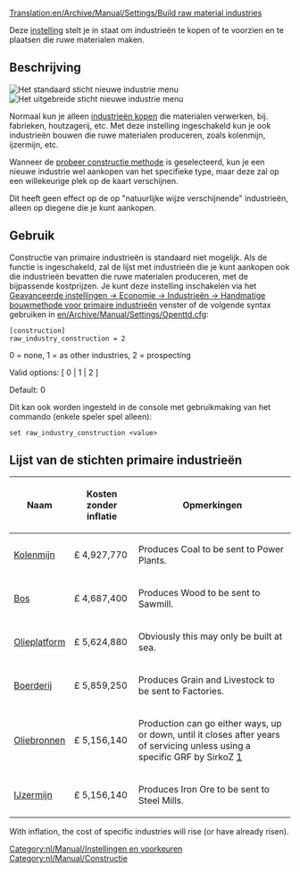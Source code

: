 [[Translation:en/Archive/Manual/Settings/Build raw material industries]]


[[Category:nl/Manual/Instellingen en voorkeuren]]
[[Category:nl/Manual/Constructie]]

Deze [[nl/Archive/Manual/Settings/Geavanceerde instellingen|instelling]] stelt je in staat om industrieën te kopen of te voorzien en te plaatsen die ruwe materialen maken.

== Beschrijving ==
[[File:en/Archive/Manual/Settings/Raw industry construction basic.png|right|frame|Het standaard sticht nieuwe industrie menu]]
[[File:en/Archive/Manual/Settings/Raw industry construction extended.png|right|frame|Het uitgebreide sticht nieuwe industrie menu]]

Normaal kun je alleen [[en/Manual/Industries|industrieën kopen]] die materialen verwerken, bij. fabrieken, houtzagerij, etc. Met deze instelling ingeschakeld kun je ook industrieën bouwen die ruwe materialen produceren, zoals kolenmijn, ijzermijn, etc.

Wanneer de [[en/Prospecting|probeer constructie methode]] is geselecteerd, kun je een nieuwe industrie wel aankopen van het specifieke type, maar deze zal op een willekeurige plek op de kaart verschijnen.

Dit heeft geen effect op de op "natuurlijke wijze verschijnende" industrieën, alleen op diegene die je kunt aankopen.

== Gebruik ==

Constructie van primaire industrieën is standaard niet mogelijk. Als de functie is ingeschakeld, zal de lijst met industrieën die je kunt aankopen ook die industrieën bevatten die ruwe materialen produceren, met de bijpassende kostprijzen. Je kunt deze instelling inschakelen via het [[nl/Archive/Manual/Settings/Geavanceerde instellingen/Economie#handmatige-bouwmethode-voor-primaire-industrieen|Geavanceerde instellingen -> Economie -> Industrieën -> Handmatige bouwmethode voor primaire industrieën]] venster of de volgende syntax gebruiken in [[en/Archive/Manual/Settings/Openttd.cfg]]:

<pre>
[construction]
raw_industry_construction = 2
</pre>

0 = none, 1 = as other industries, 2 = prospecting

Valid options: [ 0 | 1 | 2 ]

Default: 0

Dit kan ook worden ingesteld in de console met gebruikmaking van het commando (enkele speler spel alleen):

<pre>
set raw_industry_construction <value>
</pre>

==Lijst van de stichten primaire industrieën==

{| class="wikitable"

|-

! Naam

! Kosten zonder inflatie

! Opmerkingen

|-

| [[nl/Manual/Base Set/Industries/Kolenmijn|Kolenmijn]]
| £ 4,927,770

| Produces Coal to be sent to Power Plants.

|-

| [[nl/Manual/Base Set/Industries/Bos|Bos]]
| £ 4,687,400

| Produces Wood to be sent to Sawmill.

|-

| [[nl/Manual/Base Set/Industries/Olieplatform|Olieplatform]]
| £ 5,624,880

| Obviously this may only be built at sea.
|-

| [[nl/Manual/Base Set/Industries/Boerderij|Boerderij]]
| £ 5,859,250

| Produces Grain and Livestock to be sent to Factories.

|-

| [[nl/Manual/Base Set/Industries/Oliebronnen|Oliebronnen]]
| £ 5,156,140

| Production can go either ways, up or down, until it closes after years of servicing unless using a specific GRF by SirkoZ [http://grfcrawler.tt-forums.net/details.php?do=details&id=233]

|-

| [[nl/Manual/Base Set/Industries/IJzermijn|IJzermijn]]
| £ 5,156,140

| Produces Iron Ore to be sent to Steel Mills.
|}

With inflation, the cost of specific industries will rise (or have already risen).
<!-- Added some notes, may need more industries listed here -->
